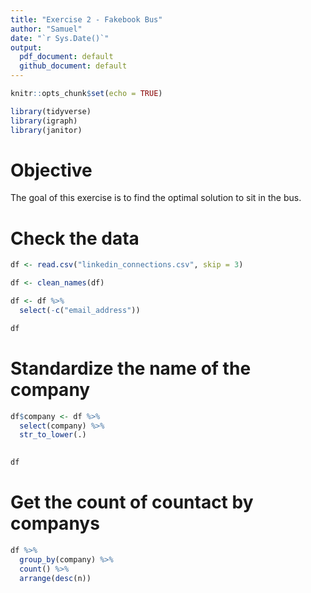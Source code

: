 ```yaml
---
title: "Exercise 2 - Fakebook Bus"
author: "Samuel"
date: "`r Sys.Date()`"
output: 
  pdf_document: default
  github_document: default
---
```


```r
knitr::opts_chunk$set(echo = TRUE)
```

```r
library(tidyverse)
library(igraph)
library(janitor)

```

# Objective
The goal of this exercise is to find the optimal solution to sit in the bus.





# Check the data
```r
df <- read.csv("linkedin_connections.csv", skip = 3)

df <- clean_names(df)

df <- df %>% 
  select(-c("email_address"))

df

```





# Standardize the name of the company
```r
df$company <- df %>% 
  select(company) %>% 
  str_to_lower(.)
  

df
```



# Get the count of countact by companys
```r
df %>% 
  group_by(company) %>% 
  count() %>% 
  arrange(desc(n))
  



```


